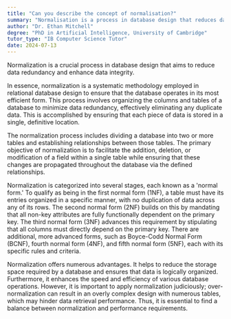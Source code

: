 ```yaml
---
title: "Can you describe the concept of normalisation?"
summary: "Normalisation is a process in database design that reduces data redundancy and improves data integrity."
author: "Dr. Ethan Mitchell"
degree: "PhD in Artificial Intelligence, University of Cambridge"
tutor_type: "IB Computer Science Tutor"
date: 2024-07-13
---
```


Normalization is a crucial process in database design that aims to reduce data redundancy and enhance data integrity.

In essence, normalization is a systematic methodology employed in relational database design to ensure that the database operates in its most efficient form. This process involves organizing the columns and tables of a database to minimize data redundancy, effectively eliminating any duplicate data. This is accomplished by ensuring that each piece of data is stored in a single, definitive location.

The normalization process includes dividing a database into two or more tables and establishing relationships between those tables. The primary objective of normalization is to facilitate the addition, deletion, or modification of a field within a single table while ensuring that these changes are propagated throughout the database via the defined relationships.

Normalization is categorized into several stages, each known as a 'normal form.' To qualify as being in the first normal form (1NF), a table must have its entries organized in a specific manner, with no duplication of data across any of its rows. The second normal form (2NF) builds on this by mandating that all non-key attributes are fully functionally dependent on the primary key. The third normal form (3NF) advances this requirement by stipulating that all columns must directly depend on the primary key. There are additional, more advanced forms, such as Boyce-Codd Normal Form (BCNF), fourth normal form (4NF), and fifth normal form (5NF), each with its specific rules and criteria.

Normalization offers numerous advantages. It helps to reduce the storage space required by a database and ensures that data is logically organized. Furthermore, it enhances the speed and efficiency of various database operations. However, it is important to apply normalization judiciously; over-normalization can result in an overly complex design with numerous tables, which may hinder data retrieval performance. Thus, it is essential to find a balance between normalization and performance requirements.
    